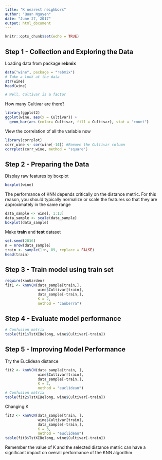 ```yaml
---
title: "K nearest neighbors"
author: "Quan Nguyen"
date: "June 27, 2017"
output: html_document
---
```


```r
knitr::opts_chunk$set(echo = TRUE)
```

## Step 1 - Collection and Exploring the Data
Loading data from package **rebmix**

```r
data("wine", package = "rebmix")
# Take a look at the data
str(wine)
head(wine)

# Well, Cultivar is a factor
```
How many Cultivar are there?

```r
library(ggplot2)
ggplot(wine, aes(x = Cultivar)) +
  geom_bar(aes (color= Cultivar, fill = Cultivar), stat = "count")
```


View the correlation of all the variable now

```r
library(corrplot)
corr_wine <- cor(wine[-14]) #Remove the Cultivar column
corrplot(corr_wine, method = "square")
```

## Step 2 - Preparing the Data
Display raw features by boxplot

```r
boxplot(wine)
```

The performance of KNN depends critically on the distance metric. For this reason, you should typically normalize or scale the features so that they are approximately in the same range
```r
data_sample <- wine[, 1:13]
data_sample <- scale(data_sample)
boxplot(data_sample)
```

Make **train** and **test** dataset
```r
set.seed(2016)
n = nrow(data_sample)
train <- sample(1:n, 89, replace = FALSE)
head(train)
```

## Step 3 - Train model using **train** set
```r
require(knnGarden)
fit1 <- knnVCN(data_sample[train,],
               wine$Cultivar[train],
               data_sample[-train,],
               K = 2,
               method = "canberra")

```

## Step 4 - Evaluate model performance
```r
# Confusion matrix
table(fit1$TstXIBelong, wine$Cultivar[-train])
```

## Step 5 - Improving Model Performance
Try the Euclidean distance
```r
fit2 <- knnVCN(data_sample[train, ],
               wine$Cultivar[train],
               data_sample[-train,],
               K = 2,
               method = "euclidean")
# Confusion matrix
table(fit2$TstXIBelong, wine$Cultivar[-train])
```
Changing K
```r
fit3 <- knnVCN(data_sample[train, ],
               wine$Cultivar[train],
               data_sample[-train,],
               K = 3,
               method = "euclidean")
table(fit3$TstXIBelong, wine$Cultivar[-train])
```

Remember the value of K and the selected distance metric can have a significant impact on overall performance of the KNN algorithm